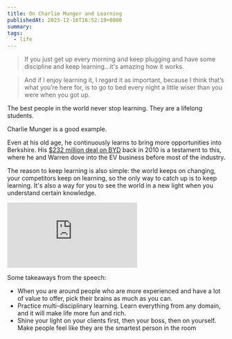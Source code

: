 ```yaml
---
title: On Charlie Munger and Learning
publishedAt: 2023-12-16T16:52:19+0800
summary:
tags:
  - life
---
```


> If you just get up every morning and keep plugging and have some discipline and keep learning…it's amazing how it works.

> And if I enjoy learning it, I regard it as important, because I think that’s what you’re here for, is to go to bed every night a little wiser than you were when you got up.

The best people in the world never stop learning. They are a lifelong students.

Charlie Munger is a good example.

Even at his old age, he continuously learns to bring more opportunities into Berkshire. His [$232 million deal on BYD](https://markets.businessinsider.com/news/stocks/warren-buffett-berkshire-hathaway-sells-1-million-more-byd-shares-2023-1#:~:text=Berkshire%20Hathaway%20initially%20purchased%20its,shares%20for%20about%20%24232%20million.) back in 2010 is a testament to this, where he and Warren dove into the EV business before most of the industry.

The reason to keep learning is also simple: the world keeps on changing, your competitors keep on learning, so the only way to catch up is to keep learning. It's also a way for you to see the world in a new light when you understand certain knowledge.

<Embed src='https://www.youtube.com/embed/dz9Ma5QOqJo?si=sCNphANKdpmtgbeN' />

Some takeaways from the speech:

- When you are around people who are more experienced and have a lot of value to offer, pick their brains as much as you can.
- Practice multi-disciplinary learning. Learn everything from any domain, and it will make life more fun and rich.
- Shine your light on your clients first, then your boss, then on yourself. Make people feel like they are the smartest person in the room
